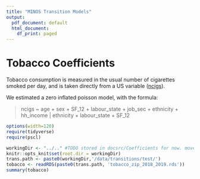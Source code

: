 ```yaml
---
title: "MINOS Transition Models"
output:
  pdf_document: default
  html_document:
    df_print: paged
---
```


# Tobacco Coefficients

Tobacco consumption is measured in the usual number of cigarettes smoked per day, and is taken directly from a US variable ([ncigs](https://www.understandingsociety.ac.uk/documentation/mainstage/dataset-documentation/variable/ncigs)).

We estimated a zero inflated poisson model, with the formula:

> ncigs \~ age + sex + SF_12 + labour_state + job_sec + ethnicity + hh_income \| ethnicity + labour_state + SF_12

```r
options(width=120)
require(tidyverse)
require(pscl)

workingDir <- "../.." #TODO stored in docsrc/Coefficients for now. move to data/transitions and change rst filepaths accordingly.
knitr::opts_knit$set(root.dir = workingDir)
trans.path <- paste0(workingDir,'/data/transitions/test/')
tobacco <- readRDS(paste0(trans.path, 'tobacco_zip_2018_2019.rds'))
summary(tobacco)
```
